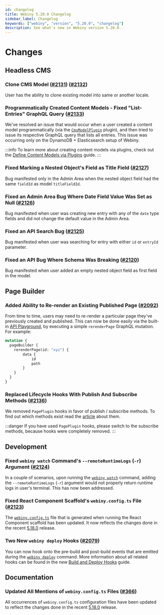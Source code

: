```yaml
---
id: changelog
title: Webiny 5.20.0 Changelog
sidebar_label: Changelog
keywords: ["webiny", "version", "5.20.0", "changelog"]
description: See what's new in Webiny version 5.20.0.
---
```


# Changes

## Headless CMS

### Clone CMS Model ([#2131](https://github.com/webiny/webiny-js/pull/2131)) ([#2132](https://github.com/webiny/webiny-js/pull/2132))

User has the ability to clone existing model into same or another locale.

### Programmatically Created Content Models - Fixed "List-Entries" GraphQL Query  ([#2133](https://github.com/webiny/webiny-js/pull/2133))

We've resolved an issue that would occur when a user created a content model programmatically (via the [`CmsModelPlugin`](https://github.com/webiny/webiny-js/blob/next/packages/api-headless-cms/src/content/plugins/CmsModelPlugin.ts#L9) plugin), and then tried to issue its respective GraphQL query that lists all entries. This issue was occurring only on the DynamoDB + Elasticsearch setup of Webiny.

:::info
To learn more about creating content models via plugins, check out the [Define Content Models via Plugins](/docs/how-to-guides/webiny-applications/headless-cms/content-model-plugins/) guide.
:::

### Fixed Marking a Nested Object's Field as Title Field ([#2127](https://github.com/webiny/webiny-js/pull/2127))

Bug manifested only in the Admin Area when the nested object field had the same `fieldId` as model `titleFieldId`.

### Fixed an Admin Area Bug Where Date Field Value Was Set as Null ([#2126](https://github.com/webiny/webiny-js/pull/2126))

Bug manifested when user was creating new entry with any of the `date` type fields and did not change the default value in the Admin Area.

### Fixed an API Search Bug ([#2125](https://github.com/webiny/webiny-js/pull/2125))

Bug manifested when user was searching for entry with either `id` or `entryId` parameter.

### Fixed an API Bug Where Schema Was Breaking ([#2120](https://github.com/webiny/webiny-js/pull/2120))

Bug manifested when user added an empty nested object field as first field in the model.

## Page Builder

### Added Ability to Re-render an Existing Published Page ([#2092](https://github.com/webiny/webiny-js/pull/2092))

From time to time, users may need to re-render a particular page they've previously created and published. This can now be done easily via the built-in [API Playground](/docs/how-to-guides/webiny-applications/admin-area/api-playground/), by executing a simple `rerenderPage` GraphQL mutation. For example:

```graphql title='Re-rendering a Page via the "rerenderPage" Mutation'
mutation {
  pageBuilder {
    rerenderPage(id: "xyz") {
        data {
            id
            path
        }
    }
  }
}
```

### Replaced Lifecycle Hooks With Publish And Subscribe Methods ([#2136](https://github.com/webiny/webiny-js/pull/2136))

We removed `PagePlugin` hooks in favor of publish / subscribe methods. To find out which methods exist read the [article](/docs/key-topics/page-builder/lifecycle-events) about them.

:::danger
If you have used `PagePlugin` hooks, please switch to the subscribe methods, because hooks were completely removed.
:::


## Development

### Fixed `webiny watch` Command's `--remoteRuntimeLogs` (`-r`) Argument ([#2124](https://github.com/webiny/webiny-js/pull/2124))

In a couple of scenarios, upon running the [`webiny watch`](/docs/how-to-guides/use-watch-command/) command, adding the `--remoteRuntimeLogs` (`-r`) argument would not properly return runtime logs in user's terminal. This has now been addressed.

### Fixed React Component Scaffold's `webiny.config.ts` File ([#2123](https://github.com/webiny/webiny-js/pull/2123))

The [`webiny.config.ts`](https://github.com/webiny/webiny-js/blob/next/packages/cli-plugin-scaffold-react-component/template/webiny.config.ts) file that is generated when running the React Component scaffold has been updated. It now reflects the changes done in the recent [5.18.0](/docs/release-notes/5.18.0/changelog) release.

### Two New `webiny deploy` Hooks ([#2079](https://github.com/webiny/webiny-js/pull/2079))

You can now hook onto the pre-build and post-build events that are emitted during the [`webiny deploy`](/docs/how-to-guides/deployment/deploy-your-project/) command. More information about all related hooks can be found in the new [Build and Deploy Hooks](/docs/how-to-guides/deployment/build-and-deploy-hooks) guide.

## Documentation

### Updated All Mentions of `webiny.config.ts` Files ([#366](https://github.com/webiny/docs.webiny.com/pull/366))

All occurrences of `webiny.config.ts` configuration files have been updated to reflect the changes done in the recent [5.18.0](/docs/release-notes/5.18.0/changelog) release.
